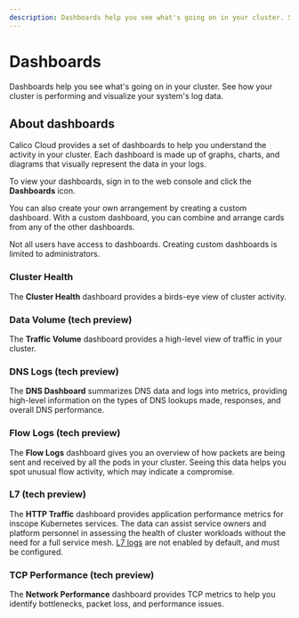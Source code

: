 ```yaml
---
description: Dashboards help you see what's going on in your cluster. See how your cluster is performing and visualize your system's log data.
---
```



# Dashboards

Dashboards help you see what's going on in your cluster.
See how your cluster is performing and visualize your system's log data.
## About dashboards

Calico Cloud provides a set of dashboards to help you understand the activity in your cluster.
Each dashboard is made up of graphs, charts, and diagrams that visually represent the data in your logs.

To view your dashboards, sign in to the web console and click the <IconDashboard width="20" /> **Dashboards** icon.

You can also create your own arrangement by creating a custom dashboard.
With a custom dashboard, you can combine and arrange cards from any of the other dashboards.

Not all users have access to dashboards.
Creating custom dashboards is limited to administrators.

### Cluster Health

The **Cluster Health** dashboard provides a birds-eye view of cluster activity.

<Screenshot src="/img/calico-enterprise/dashboards.png" alt="Cluster Health Dashboard" />

### Data Volume (tech preview)

The **Traffic Volume** dashboard provides a high-level view of traffic in your cluster.

<Screenshot src="/img/calico-cloud/dashboard-data-volume.png" alt="Data Volume Dashboard" />

### DNS Logs (tech preview)

The **DNS Dashboard** summarizes DNS data and logs into metrics, providing high-level information on the types of DNS lookups made, responses, and overall DNS performance.

<Screenshot src="/img/calico-cloud/dashboard-dns-logs.png" alt="DNS Logs Dashboard" />

### Flow Logs (tech preview)

The **Flow Logs** dashboard gives you an overview of how packets are being sent and received by all the pods in your cluster.
Seeing this data helps you spot unusual flow activity, which may indicate a compromise.

<Screenshot src="/img/calico-cloud/dashboard-flow-logs.png" alt="Flow Logs Dashboard" />

### L7 (tech preview)

The **HTTP Traffic**  dashboard provides application performance metrics for inscope Kubernetes services.
The data can assist service owners and platform personnel in assessing the health of cluster workloads without the need for a full service mesh.
[L7 logs](elastic/l7/configure.mdx) are not enabled by default, and must be configured.

<Screenshot src="/img/calico-cloud/dashboard-l7.png" alt="L7 Dashboard" />

### TCP Performance (tech preview)

The **Network Performance** dashboard provides TCP metrics to help you identify bottlenecks, packet loss, and performance issues.

<Screenshot src="/img/calico-cloud/dashboard-tcp-performance.png" alt="TCP Performance Dashboard" />
